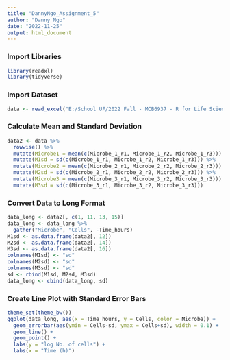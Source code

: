 ```yaml
---
title: "DannyNgo_Assignment_5"
author: "Danny Ngo"
date: "2022-11-25"
output: html_document
---
```


### Import Libraries
```r
library(readxl)
library(tidyverse)
```

### Import Dataset
```r
data <- read_excel("E:/School UF/2022 Fall - MCB6937 - R for Life Sciences/Assignments/Assignment5.xlsx")
```

### Calculate Mean and Standard Deviation
```r
data2 <- data %>%
  rowwise() %>% 
  mutate(Microbe1 = mean(c(Microbe_1_r1, Microbe_1_r2, Microbe_1_r3))) %>%
  mutate(M1sd = sd(c(Microbe_1_r1, Microbe_1_r2, Microbe_1_r3))) %>%
  mutate(Microbe2 = mean(c(Microbe_2_r1, Microbe_2_r2, Microbe_2_r3))) %>%
  mutate(M2sd = sd(c(Microbe_2_r1, Microbe_2_r2, Microbe_2_r3))) %>% 
  mutate(Microbe3 = mean(c(Microbe_3_r1, Microbe_3_r2, Microbe_3_r3))) %>%
  mutate(M3sd = sd(c(Microbe_3_r1, Microbe_3_r2, Microbe_3_r3)))
```

### Convert Data to Long Format
```r
data_long <- data2[, c(1, 11, 13, 15)]
data_long <- data_long %>% 
  gather("Microbe", "Cells", -Time_hours)
M1sd <- as.data.frame(data2[, 12])
M2sd <- as.data.frame(data2[, 14])
M3sd <- as.data.frame(data2[, 16])
colnames(M1sd) <- "sd"
colnames(M2sd) <- "sd"
colnames(M3sd) <- "sd"
sd <- rbind(M1sd, M2sd, M3sd)
data_long <- cbind(data_long, sd)
```

### Create Line Plot with Standard Error Bars
```r
theme_set(theme_bw())
ggplot(data_long, aes(x = Time_hours, y = Cells, color = Microbe)) +
  geom_errorbar(aes(ymin = Cells-sd, ymax = Cells+sd), width = 0.1) +
  geom_line() +
  geom_point() +
  labs(y = "log No. of cells") +
  labs(x = "Time (h)")
```